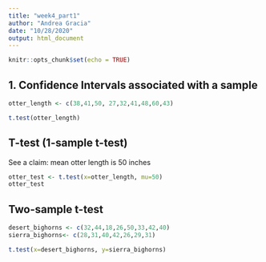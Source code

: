 ```yaml
---
title: "week4_part1"
author: "Andrea Gracia"
date: "10/28/2020"
output: html_document
---
```


```r
knitr::opts_chunk$set(echo = TRUE)
```

## 1. Confidence Intervals associated with a sample

```r
otter_length <- c(38,41,50, 27,32,41,48,60,43)

t.test(otter_length)


```

## T-test (1-sample t-test)

See a claim: mean otter length is 50 inches
```r
otter_test <- t.test(x=otter_length, mu=50)
otter_test
```

## Two-sample t-test
```r
desert_bighorns <- c(32,44,18,26,50,33,42,40)
sierra_bighorns<- c(28,31,40,42,26,29,31)

t.test(x=desert_bighorns, y=sierra_bighorns)
```

